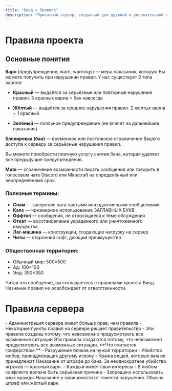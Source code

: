 ```yaml
---
title: "Винд » Правила"
description: "Приватный сервер, созданный для дружной и увлекательной игры."
---
```


# Правила проекта

## Основные понятия

**Варн** (предупреждение, warn, warnings) — мера наказания, которую Вы можете получить при нарушении правил. У нас существует 3 типа варнов:

- **Красный** — выдаётся за серьёзные или повторные нарушения правил.
  <Alert type="danger">
  3 красных варна = бан навсегда
  </Alert>

- **Жёлтый** — выдаётся за средние нарушения правил.
  <Alert type="warning">
  2 желтых варна = 1 красный
  </Alert>

- **Зелёный** — лояльное предупреждение (не влияет на дальнейшие наказания).

**Блокировка (бан)** — временное или постоянное ограничение Вашего доступа к серверу за серьёзные нарушения правил.

Вы можете приобрести платную услугу снятия бана, которая удаляет все предыдущие предупреждения.

**Mute** — ограничение возможности писать сообщения или говорить в голосовом чате Discord или Minecraft на определённый или неопределённый срок.

### Полезные термины:

- **Спам** — засорение чата частыми или однотипными сообщениями
- **Капс** — чрезмерное использование ЗАГЛАВНЫХ БУКВ
- **Оффтоп** — сообщения, не относящиеся к теме обсуждения
- **Откат** — восстановление украденного или уничтоженного имущества
- **Лаг-машина** — конструкции, создающие нагрузку на сервер
- **Читы** — сторонний софт, дающий преимущество

### Общественная территория:

- Обычный мир: 500×500
- Ад: 100×100
- Энд: 350×350

<Alert type="info">
Читая это сообщение, вы соглашаетесь с правилами проекта Винд.<br />
Незнание правил не освобождает от ответственности.
</Alert>

# Правила сервера

<Dropdown title="Основные правила игры">
- Администрация сервера имеет больше прав, чем правила
- Некоторые пункты правил на сервере решает правительство
- Эти правила созданы потому, что невозможно предусмотреть все возможные ситуации

<Alert type="danger">
Эти правила создаются потому, что невозможно предусмотреть все возможные ситуации.
</Alert>
</Dropdown>

<Dropdown title="Не разрушайте, не крадите, не наносите урон игрокам">
**Что считается гриферством:**
- Разрушение блоков на чужой территории
- Убийство мобов, принадлежащих другому игроку
- Кража вещей, которые вам не принадлежат

<Alert type="danger">
Наказание от штрафа до бана. За неоднократное убийство игроков — красный варн.
</Alert>
</Dropdown>

<Dropdown title="Не провоцируй конфликты" defaultOpen={true}>
- Каждый имеет свои интересы
- В любом конфликте должна быть серьёзная причина
- Запрещено использовать язык вражды

<Alert type="warning">
Наказание в зависимости от тяжести нарушения. Обычно штраф или жёлтый варн.
</Alert>
</Dropdown>
